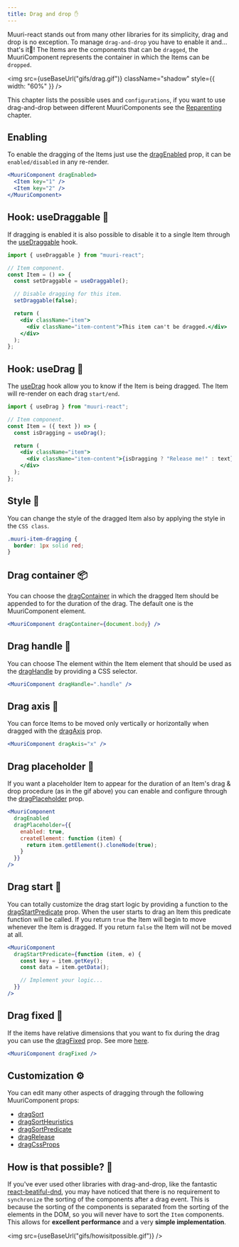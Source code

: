 ```yaml
---
title: Drag and drop ✋
---
```



Muuri-react stands out from many other libraries for its simplicity, drag and drop is no exception. To manage `drag‑and‑drop` you have to enable it and... that's it🤯! The Items are the components that can be `dragged`, the MuuriComponent represents the container in which the Items can be `dropped`.

<img
  src={useBaseUrl("gifs/drag.gif")}
  className="shadow"
  style={{ width: "60%" }}
/>

This chapter lists the possible uses and `configurations`, if you want to use drag-and-drop between different MuuriComponents see the [Reparenting](../usage/reparenting) chapter.

## Enabling

To enable the dragging of the Items just use the [dragEnabled](../api-reference/muuricomponent#dragenabled) prop, it can be `enabled/disabled` in any re-render.

```jsx
<MuuriComponent dragEnabled>
  <Item key="1" />
  <Item key="2" />
</MuuriComponent>
```

## Hook: useDraggable 🔌

If dragging is enabled it is also possible to disable it to a single Item through the [useDraggable](../hooks/useDraggable) hook.

```jsx
import { useDraggable } from "muuri-react";

// Item component.
const Item = () => {
  const setDraggable = useDraggable();

  // Disable dragging for this item.
  setDraggable(false);

  return (
    <div className="item">
      <div className="item-content">This item can't be dragged.</div>
    </div>
  );
};
```

## Hook: useDrag 🔌

The [useDrag](../useDrag) hook allow you to know if the Item is being dragged. The Item will re-render on each drag `start/end`.

```jsx
import { useDrag } from "muuri-react";

// Item component.
const Item = ({ text }) => {
  const isDragging = useDrag();

  return (
    <div className="item">
      <div className="item-content">{isDragging ? "Release me!" : text}</div>
    </div>
  );
};
```

## Style 👗

You can change the style of the dragged Item also by applying the style in the `CSS class`.

```css
.muuri-item-dragging {
  border: 1px solid red;
}
```

## Drag container 📦

You can choose the [dragContainer](../api-reference/muuricomponent#dragcontainer) in which the dragged Item should be appended to for the duration of the drag. The default one is the MuuriComponent element.

```jsx
<MuuriComponent dragContainer={document.body} />
```

## Drag handle 📍

You can choose The element within the Item element that should be used as the [dragHandle](../api-reference/muuricomponent#draghandle) by providing a CSS selector.

```jsx
<MuuriComponent dragHandle=".handle" />
```

## Drag axis 🧭

You can force Items to be moved only vertically or horizontally when dragged with the [dragAxis](../api-reference/muuricomponent#dragaxis) prop.

```jsx
<MuuriComponent dragAxis="x" />
```

## Drag placeholder 👥

If you want a placeholder Item to appear for the duration of an Item's drag & drop procedure (as in the gif above) you can enable and configure through the [dragPlaceholder](../api-reference/muuricomponent#dragplaceholder) prop.

```jsx
<MuuriComponent
  dragEnabled
  dragPlaceholder={{
    enabled: true,
    createElement: function (item) {
      return item.getElement().cloneNode(true);
    }
  }}
/>
```

## Drag start 🏁

You can totally customize the drag start logic by providing a function to the [dragStartPredicate](../api-reference/muuricomponent#dragstartpredicate) prop. When the user starts to drag an Item this predicate function will be called. If you return `true` the Item will begin to move whenever the Item is dragged. If you return `false` the Item will not be moved at all.

```jsx
<MuuriComponent
  dragStartPredicate={function (item, e) {
    const key = item.getKey();
    const data = item.getData();

    // Implement your logic...
  }}
/>
```

## Drag fixed 📌

If the items have relative dimensions that you want to fix during the drag you can use the [dragFixed](../api-reference/muuricomponent#dragfixed) prop. See more [here](../usage/items-dimensions#dimensions-when-dragging-).

```jsx
<MuuriComponent dragFixed />
```

## Customization ⚙️

You can edit many other aspects of dragging through the following MuuriComponent props:

- [dragSort](../api-reference/muuricomponent#dragsort)
- [dragSortHeuristics](../api-reference/muuricomponent#dragsortheuristics)
- [dragSortPredicate](../api-reference/muuricomponent#dragsortpredicate)
- [dragRelease](../api-reference/muuricomponent#dragrelease)
- [dragCssProps](../api-reference/muuricomponent#dragcssprops)

## How is that possible? 🤨

If you've ever used other libraries with drag-and-drop, like the fantastic [react-beatiful-dnd](https://github.com/atlassian/react-beautiful-dnd), you may have noticed that there is no requirement to `synchronize` the sorting of the components after a drag event. This is because the sorting of the components is separated from the sorting of the elements in the DOM, so you will never have to sort the `Item` components. This allows for **excellent performance** and a very **simple implementation**.

<img src={useBaseUrl("gifs/howisitpossible.gif")} />
